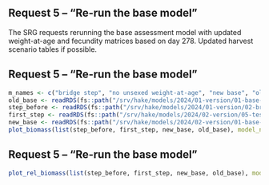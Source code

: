 ## Request 5 -- "Re-run the base model"

The SRG requests rerunning the base assessment model with updated weight-at-age and fecundity matrices based on day 278.  Updated harvest scenario tables if possible.


## Request 5 -- "Re-run the base model"
```r
m_names <- c("bridge step", "no unsexed weight-at-age", "new base", "old base")
old_base <- readRDS(fs::path("/srv/hake/models/2024/01-version/01-base-models/01-base/01-base.rds"))
step_before <- readRDS(fs::path("/srv/hake/models/2024/01-version/02-bridging-models/60-survey-1-t-distribution/60-survey-1-t-distribution.rds"))
first_step <- readRDS(fs::path("/srv/hake/models/2024/02-version/05-test-models/01-redo-fishery-comp/01-redo-fishery-comp.rds"))
new_base <- readRDS(fs::path("/srv/hake/models/2024/02-version/01-base-models/01-base/01-base.rds"))
plot_biomass(list(step_before, first_step, new_base, old_base), model_names = m_names)
```

## Request 5 -- "Re-run the base model"
```r
plot_rel_biomass(list(step_before, first_step, new_base, old_base), model_names = m_names)
```


